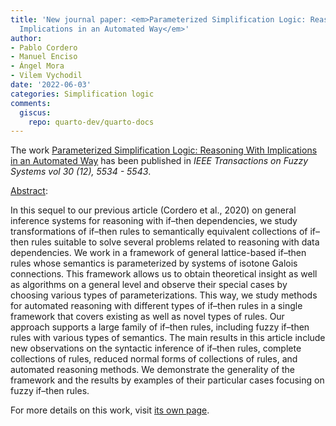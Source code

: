 ```yaml
---
title: 'New journal paper: <em>Parameterized Simplification Logic: Reasoning With
  Implications in an Automated Way</em>'
author:
- Pablo Cordero
- Manuel Enciso
- Ángel Mora
- Vilem Vychodil
date: '2022-06-03'
categories: Simplification logic
comments:
  giscus:
    repo: quarto-dev/quarto-docs
---
```


The work <u>Parameterized Simplification Logic: Reasoning With Implications in an Automated Way</u> has been published in <em><em>IEEE Transactions on Fuzzy Systems</em> vol 30 (12), 5534 - 5543</em>.

<u>Abstract</u>:


In this sequel to our previous article (Cordero et al., 2020) on general inference systems for reasoning with if–then dependencies, we study transformations of if–then rules to semantically equivalent collections of if–then rules suitable to solve several problems related to reasoning with data dependencies. We work in a framework of general lattice-based if–then rules whose semantics is parameterized by systems of isotone Galois connections. This framework allows us to obtain theoretical insight as well as algorithms on a general level and observe their special cases by choosing various types of parameterizations. This way, we study methods for automated reasoning with different types of if–then rules in a single framework that covers existing as well as novel types of rules. Our approach supports a large family of if–then rules, including fuzzy if–then rules with various types of semantics. The main results in this article include new observations on the syntactic inference of if–then rules, complete collections of rules, reduced normal forms of collections of rules, and automated reasoning methods. We demonstrate the generality of the framework and the results by examples of their particular cases focusing on fuzzy if–then rules.



For more details on this work, visit <a href='/publications/journals/2022-ieeetfuzz'>its own page</a>.
